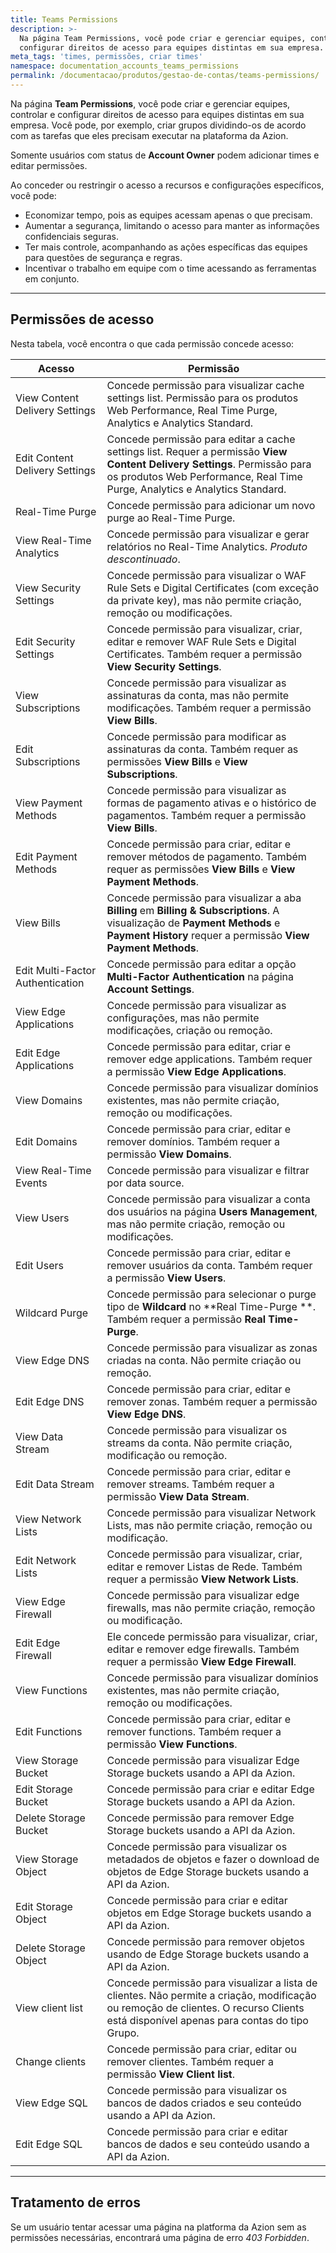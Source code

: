 ```yaml
---
title: Teams Permissions
description: >-
  Na página Team Permissions, você pode criar e gerenciar equipes, controlar e
  configurar direitos de acesso para equipes distintas em sua empresa.
meta_tags: 'times, permissões, criar times'
namespace: documentation_accounts_teams_permissions
permalink: /documentacao/produtos/gestao-de-contas/teams-permissions/
---
```


Na página **Team Permissions**, você pode criar e gerenciar equipes, controlar e configurar direitos de acesso para equipes distintas em sua empresa. Você pode, por exemplo, criar grupos dividindo-os de acordo com as tarefas que eles precisam executar na plataforma da Azion.

Somente usuários com status de **Account Owner** podem adicionar times e editar permissões.

Ao conceder ou restringir o acesso a recursos e configurações específicos, você pode:

- Economizar tempo, pois as equipes acessam apenas o que precisam.
- Aumentar a segurança, limitando o acesso para manter as informações confidenciais seguras.
- Ter mais controle, acompanhando as ações específicas das equipes para questões de segurança e regras.
- Incentivar o trabalho em equipe com o time acessando as ferramentas em conjunto.

---

## Permissões de acesso

Nesta tabela, você encontra o que cada permissão concede acesso:

| Acesso | Permissão |
| ---------------------------------- | --------------------------------------------------------------------------------------------------------------------------------------------------------------------- |
| View Content Delivery Settings | Concede permissão para visualizar cache settings list. Permissão para os produtos Web Performance, Real Time Purge, Analytics e Analytics Standard. |
| Edit Content Delivery Settings | Concede permissão para editar a cache settings list. Requer a permissão **View Content Delivery Settings**. Permissão para os produtos Web Performance, Real Time Purge, Analytics e Analytics Standard.|
| Real-Time Purge | Concede permissão para adicionar um novo purge ao Real-Time Purge. |
| View Real-Time Analytics | Concede permissão para visualizar e gerar relatórios no Real-Time Analytics. *Produto descontinuado*. |
| View Security Settings | Concede permissão para visualizar o WAF Rule Sets e Digital Certificates (com exceção da private key), mas não permite criação, remoção ou modificações. |
| Edit Security Settings | Concede permissão para visualizar, criar, editar e remover WAF Rule Sets e Digital Certificates. Também requer a permissão **View Security Settings**. |
| View Subscriptions | Concede permissão para visualizar as assinaturas da conta, mas não permite modificações. Também requer a permissão **View Bills**. |
| Edit Subscriptions | Concede permissão para modificar as assinaturas da conta. Também requer as permissões **View Bills** e **View Subscriptions**. |
| View Payment Methods | Concede permissão para visualizar as formas de pagamento ativas e o histórico de pagamentos. Também requer a permissão **View Bills**. |
| Edit Payment Methods | Concede permissão para criar, editar e remover métodos de pagamento. Também requer as permissões **View Bills** e **View Payment Methods**. |
| View Bills | Concede permissão para visualizar a aba **Billing** em **Billing & Subscriptions**. A visualização de **Payment Methods** e **Payment History** requer a permissão **View Payment Methods**. |
| Edit Multi-Factor Authentication | Concede permissão para editar a opção **Multi-Factor Authentication** na página **Account Settings**. |
| View Edge Applications | Concede permissão para visualizar as configurações, mas não permite modificações, criação ou remoção. |
| Edit Edge Applications | Concede permissão para editar, criar e remover edge applications. Também requer a permissão **View Edge Applications**. |
| View Domains | Concede permissão para visualizar domínios existentes, mas não permite criação, remoção ou modificações. |
| Edit Domains | Concede permissão para criar, editar e remover domínios. Também requer a permissão **View Domains**. |
| View Real-Time Events | Concede permissão para visualizar e filtrar por data source. |
| View Users | Concede permissão para visualizar a conta dos usuários na página **Users Management**, mas não permite criação, remoção ou modificações. |
| Edit Users | Concede permissão para criar, editar e remover usuários da conta. Também requer a permissão **View Users**. |
| Wildcard Purge | Concede permissão para selecionar o purge tipo de **Wildcard** no **Real Time-Purge **. Também requer a permissão **Real Time-Purge**. |
| View Edge DNS | Concede permissão para visualizar as zonas criadas na conta. Não permite criação ou remoção. |
| Edit Edge DNS | Concede permissão para criar, editar e remover zonas. Também requer a permissão **View Edge DNS**. |
| View Data Stream | Concede permissão para visualizar os streams da conta. Não permite criação, modificação ou remoção. |
| Edit Data Stream | Concede permissão para criar, editar e remover streams. Também requer a permissão **View Data Stream**. |
| View Network Lists | Concede permissão para visualizar Network Lists, mas não permite criação, remoção ou modificação. |
| Edit Network Lists | Concede permissão para visualizar, criar, editar e remover Listas de Rede. Também requer a permissão **View Network Lists**. |
| View Edge Firewall | Concede permissão para visualizar edge firewalls, mas não permite criação, remoção ou modificação. |
| Edit Edge Firewall | Ele concede permissão para visualizar, criar, editar e remover edge firewalls. Também requer a permissão **View Edge Firewall**. |
| View Functions | Concede permissão para visualizar domínios existentes, mas não permite criação, remoção ou modificações. |
| Edit Functions | Concede permissão para criar, editar e remover functions. Também requer a permissão **View Functions**. |
| View Storage Bucket | Concede permissão para visualizar Edge Storage buckets usando a API da Azion. |
| Edit Storage Bucket  | Concede permissão para criar e editar Edge Storage buckets usando a API da Azion. |
| Delete Storage Bucket | Concede permissão para remover Edge Storage buckets usando a API da Azion. |
| View Storage Object | Concede permissão para visualizar os metadados de objetos e fazer o download de objetos de Edge Storage buckets usando a API da Azion. |
| Edit Storage Object | Concede permissão para criar e editar objetos em Edge Storage buckets usando a API da Azion. |
| Delete Storage Object | Concede permissão para remover objetos usando de Edge Storage buckets usando a API da Azion. |
| View client list | Concede permissão para visualizar a lista de clientes. Não permite a criação, modificação ou remoção de clientes. O recurso Clients está disponível apenas para contas do tipo Grupo. |
| Change clients | Concede permissão para criar, editar ou remover clientes. Também requer a permissão **View Client list**. |
| View Edge SQL | Concede permissão para visualizar os bancos de dados criados e seu conteúdo usando a API da Azion. |
| Edit Edge SQL | Concede permissão para criar e editar bancos de dados e seu conteúdo usando a API da Azion. |

---

## Tratamento de erros

Se um usuário tentar acessar uma página na platforma da Azion sem as permissões necessárias, encontrará uma página de erro *403 Forbidden*.
